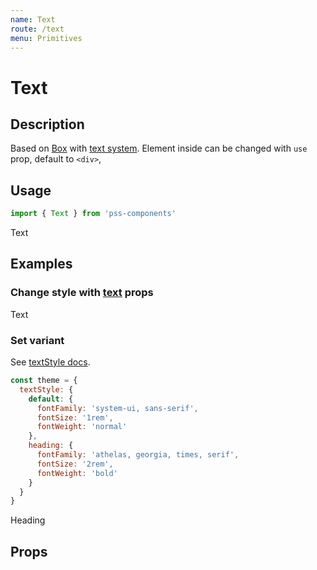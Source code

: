 ```yaml
---
name: Text
route: /text
menu: Primitives
---
```



# Text

## Description

Based on [Box](/box) with [text system](https://github.com/exah/pss/blob/master/docs/api.md#text). Element inside can be changed with `use` prop, default to `<div>`,

## Usage

```js
import { Text } from 'pss-components'
```

<Playground>
  <Text>Text</Text>
</Playground>


## Examples

### Change style with [text](https://github.com/exah/pss/blob/master/docs/api.md#text) props

<Playground>
  <Text 
    use='p' 
    textAlign='center' 
    fontFamily='system-ui' 
    fontSize={24}
    lineHeight={2}
    fontWeight={300}
    letterSpacing='0.2px'
    color='tomato'
  >
    Text
  </Text>
</Playground>


### Set variant

See [textStyle docs](https://github.com/exah/pss/blob/master/docs/api.md#textstyle).

```js
const theme = {
  textStyle: {
    default: {
      fontFamily: 'system-ui, sans-serif',
      fontSize: '1rem',
      fontWeight: 'normal'
    },
    heading: {
      fontFamily: 'athelas, georgia, times, serif',
      fontSize: '2rem',
      fontWeight: 'bold'
    }
  }
}
```

<Playground>
  <ThemeProvider theme={theme}>
    <Text use='h2' variant='heading'>
      Heading
    </Text>
  </ThemeProvider>
</Playground>

## Props

<PropsTable of={Text} />
